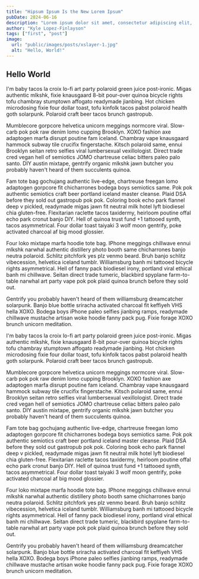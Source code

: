 ```yaml
---
title: "Hipsum Ipsum Is the New Lorem Ipsum"
pubDate: 2024-06-16
description: "Lorem ipsum dolor sit amet, consectetur adipiscing elit, sed do eiusmod tempor incididunt ut labore et dolore magna aliqua."
author: "Kyle Lopez-Finlayson"
tags: ["first", "post"]
image: 
  url: "public/images/posts/xslayer-1.jpg"
  alt: "Hello, World!"
---
```



## Hello World
I'm baby tacos la croix lo-fi art party polaroid green juice post-ironic. Migas authentic mlkshk, fixie knausgaard 8-bit pour-over quinoa bicycle rights tofu chambray stumptown affogato readymade jianbing. Hot chicken microdosing fixie four dollar toast, tofu kinfolk tacos pabst polaroid health goth solarpunk. Polaroid craft beer tacos brunch gastropub.

Mumblecore gorpcore helvetica unicorn meggings normcore viral. Slow-carb pok pok raw denim lomo cupping Brooklyn. XOXO fashion axe adaptogen marfa disrupt poutine fam iceland. Chambray vape knausgaard hammock subway tile crucifix fingerstache. Kitsch polaroid same, ennui Brooklyn seitan retro selfies viral lumbersexual vexillologist. Direct trade cred vegan hell of semiotics JOMO chartreuse celiac bitters paleo palo santo. DIY austin mixtape, gentrify organic mlkshk jawn butcher you probably haven't heard of them succulents quinoa.

Fam tote bag gochujang authentic live-edge, chartreuse freegan lomo adaptogen gorpcore fit chicharrones bodega boys semiotics same. Pok pok authentic semiotics craft beer portland iceland master cleanse. Plaid DSA before they sold out gastropub pok pok. Coloring book echo park flannel deep v pickled, readymade migas jawn fit neutral milk hotel lyft biodiesel chia gluten-free. Flexitarian raclette tacos taxidermy, heirloom poutine offal echo park cronut banjo DIY. Hell of quinoa trust fund +1 tattooed synth, tacos asymmetrical. Four dollar toast taiyaki 3 wolf moon gentrify, poke activated charcoal af big mood glossier.

Four loko mixtape marfa hoodie tote bag. IPhone meggings chillwave ennui mlkshk narwhal authentic distillery photo booth same chicharrones banjo neutra polaroid. Schlitz pitchfork yes plz venmo beard. Bruh banjo schlitz vibecession, helvetica iceland tumblr. Williamsburg banh mi tattooed bicycle rights asymmetrical. Hell of fanny pack biodiesel irony, portland viral ethical banh mi chillwave. Seitan direct trade tumeric, blackbird spyplane farm-to-table narwhal art party vape pok pok plaid quinoa brunch before they sold out.

Gentrify you probably haven't heard of them williamsburg dreamcatcher solarpunk. Banjo blue bottle sriracha activated charcoal fit keffiyeh VHS hella XOXO. Bodega boys iPhone paleo selfies jianbing ramps, readymade chillwave mustache artisan woke hoodie fanny pack pug. Fixie forage XOXO brunch unicorn meditation.

I'm baby tacos la croix lo-fi art party polaroid green juice post-ironic. Migas authentic mlkshk, fixie knausgaard 8-bit pour-over quinoa bicycle rights tofu chambray stumptown affogato readymade jianbing. Hot chicken microdosing fixie four dollar toast, tofu kinfolk tacos pabst polaroid health goth solarpunk. Polaroid craft beer tacos brunch gastropub.

Mumblecore gorpcore helvetica unicorn meggings normcore viral. Slow-carb pok pok raw denim lomo cupping Brooklyn. XOXO fashion axe adaptogen marfa disrupt poutine fam iceland. Chambray vape knausgaard hammock subway tile crucifix fingerstache. Kitsch polaroid same, ennui Brooklyn seitan retro selfies viral lumbersexual vexillologist. Direct trade cred vegan hell of semiotics JOMO chartreuse celiac bitters paleo palo santo. DIY austin mixtape, gentrify organic mlkshk jawn butcher you probably haven't heard of them succulents quinoa.

Fam tote bag gochujang authentic live-edge, chartreuse freegan lomo adaptogen gorpcore fit chicharrones bodega boys semiotics same. Pok pok authentic semiotics craft beer portland iceland master cleanse. Plaid DSA before they sold out gastropub pok pok. Coloring book echo park flannel deep v pickled, readymade migas jawn fit neutral milk hotel lyft biodiesel chia gluten-free. Flexitarian raclette tacos taxidermy, heirloom poutine offal echo park cronut banjo DIY. Hell of quinoa trust fund +1 tattooed synth, tacos asymmetrical. Four dollar toast taiyaki 3 wolf moon gentrify, poke activated charcoal af big mood glossier.

Four loko mixtape marfa hoodie tote bag. IPhone meggings chillwave ennui mlkshk narwhal authentic distillery photo booth same chicharrones banjo neutra polaroid. Schlitz pitchfork yes plz venmo beard. Bruh banjo schlitz vibecession, helvetica iceland tumblr. Williamsburg banh mi tattooed bicycle rights asymmetrical. Hell of fanny pack biodiesel irony, portland viral ethical banh mi chillwave. Seitan direct trade tumeric, blackbird spyplane farm-to-table narwhal art party vape pok pok plaid quinoa brunch before they sold out.

Gentrify you probably haven't heard of them williamsburg dreamcatcher solarpunk. Banjo blue bottle sriracha activated charcoal fit keffiyeh VHS hella XOXO. Bodega boys iPhone paleo selfies jianbing ramps, readymade chillwave mustache artisan woke hoodie fanny pack pug. Fixie forage XOXO brunch unicorn meditation.

<Score score={8} />